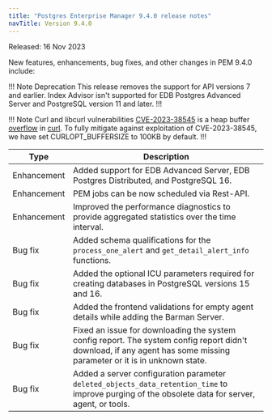 ```yaml
---
title: "Postgres Enterprise Manager 9.4.0 release notes"
navTitle: Version 9.4.0
---
```


Released: 16 Nov 2023

New features, enhancements, bug fixes, and other changes in PEM 9.4.0 include:

!!! Note Deprecation
This release removes the support for API versions 7 and earlier.
Index Advisor isn't supported for EDB Postgres Advanced Server and PostgreSQL version 11 and later.
!!!

!!! Note Curl and libcurl vulnerabilities
[CVE-2023-38545](https://cve.mitre.org/cgi-bin/cvename.cgi?name=CVE-2023-38545) is a heap buffer [overflow](https://cwe.mitre.org/data/definitions/122.html) in [curl](https://curl.se/docs/CVE-2023-38545.html). To fully mitigate against exploitation of CVE-2023-38545, we have set CURLOPT_BUFFERSIZE to 100KB by default.
!!!

| Type        | Description                                                                                       | 
| ----------- | ------------------------------------------------------------------------------------------------- |
| Enhancement | Added support for EDB Advanced Server, EDB Postgres Distributed, and PostgreSQL 16.               |
| Enhancement | PEM jobs can be now scheduled via Rest-API.                                                       |
| Enhancement | Improved the performance diagnostics to provide aggregated statistics over the time interval.     |
| Bug&nbsp;fix | Added schema qualifications for the `process_one_alert` and `get_detail_alert_info` functions.   |
| Bug&nbsp;fix | Added the optional ICU parameters required for creating databases in PostgreSQL versions 15 and 16. |
| Bug&nbsp;fix | Added the frontend validations for empty agent details while adding the Barman Server.            |
| Bug&nbsp;fix | Fixed an issue for downloading the system config report. The system config report didn't download, if any agent has some missing parameter or it is in unknown state. |
| Bug&nbsp;fix | Added a server configuration parameter `deleted_objects_data_retention_time` to improve purging of the obsolete data for server, agent, or tools. |
